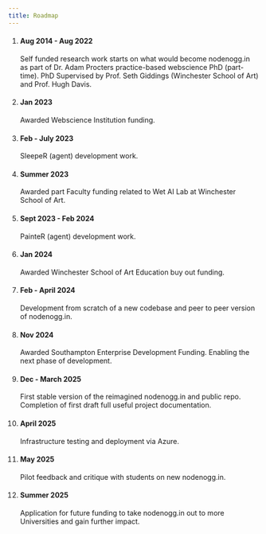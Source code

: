 ```yaml
---
title: Roadmap
---
```



<Steps>

1. #### Aug 2014 - Aug 2022

   Self funded research work starts on what would become nodenogg.in as part of Dr. Adam Procters practice-based webscience PhD (part-time).
   PhD Supervised by Prof. Seth Giddings (Winchester School of Art) and Prof. Hugh Davis.

2. #### Jan 2023

   <Icon name="star" color="goldenrod" size="2rem" /> Awarded Webscience Institution
   funding.

3. #### Feb - July 2023

   SleepeR (agent) development work.

4. #### Summer 2023

   <Icon name="star" color="goldenrod" size="2rem" /> Awarded part Faculty funding
   related to Wet AI Lab at Winchester School of Art.

5. #### Sept 2023 - Feb 2024

   PainteR (agent) development work.

6. #### Jan 2024

   <Icon name="star" color="goldenrod" size="2rem" /> Awarded Winchester School of
   Art Education buy out funding.

7. #### Feb - April 2024

   Development from scratch of a new codebase and peer to peer version of nodenogg.in.

8. #### Nov 2024

   <Icon name="star" color="goldenrod" size="2rem" /> Awarded Southampton Enterprise
   Development Funding. Enabling the next phase of development.

9. #### Dec - March 2025

   First stable version of the reimagined nodenogg.in and public repo.
   Completion of first draft full useful project documentation.

10. #### April 2025

    Infrastructure testing and deployment via Azure.

11. #### May 2025

    Pilot feedback and critique with students on new nodenogg.in.

12. #### Summer 2025

    Application for future funding to take nodenogg.in out to more Universities and gain further impact.

</Steps>
